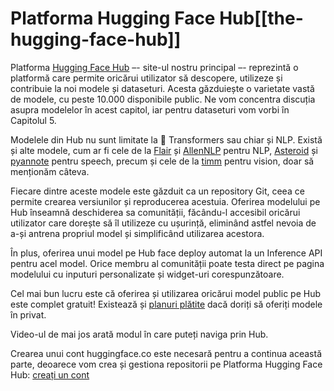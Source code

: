 # Platforma Hugging Face Hub[[the-hugging-face-hub]]

<CourseFloatingBanner
    chapter={4}
    classNames="absolute z-10 right-0 top-0"
/>

Platforma [Hugging Face Hub](https://huggingface.co/) –- site-ul nostru principal –- reprezintă o platformă care permite oricărui utilizator să descopere, utilizeze și contribuie la noi modele și dataseturi. Acesta găzduiește o varietate vastă de modele, cu peste 10.000 disponibile public. Ne vom concentra discuția asupra modelelor în acest capitol, iar pentru dataseturi vom vorbi în Capitolul 5.

Modelele din Hub nu sunt limitate la 🤗 Transformers sau chiar și NLP. Există și alte modele, cum ar fi cele de la [Flair](https://github.com/flairNLP/flair) și [AllenNLP](https://github.com/allenai/allennlp) pentru NLP, [Asteroid](https://github.com/asteroid-team/asteroid) și [pyannote](https://github.com/pyannote/pyannote-audio) pentru speech, precum și cele de la [timm](https://github.com/rwightman/pytorch-image-models) pentru vision, doar să menționăm câteva.

Fiecare dintre aceste modele este găzduit ca un repository Git, ceea ce permite crearea versiunilor și reproducerea acestuia. Oferirea modelului pe Hub înseamnă deschiderea sa comunității, făcându-l accesibil oricărui utilizator care dorește să îl utilizeze cu ușurință, eliminând astfel nevoia de a-și antrena propriul model și simplificând utilizarea acestora. 

În plus, oferirea unui model pe Hub face deploy automat la un Inference API pentru acel model. Orice membru al comunității poate testa direct pe pagina modelului cu inputuri personalizate și widget-uri corespunzătoare.

Cel mai bun lucru este că oferirea și utilizarea oricărui model public pe Hub este complet gratuit! Existează și [planuri plătite](https://huggingface.co/pricing) dacă doriți să oferiți modele în privat.

Video-ul de mai jos arată modul în care puteți naviga prin Hub.

<Youtube id="XvSGPZFEjDY"/>

Crearea unui cont huggingface.co este necesară pentru a continua această parte, deoarece vom crea și gestiona repositorii pe Platforma Hugging Face Hub: [creați un cont](https://huggingface.co/join)
